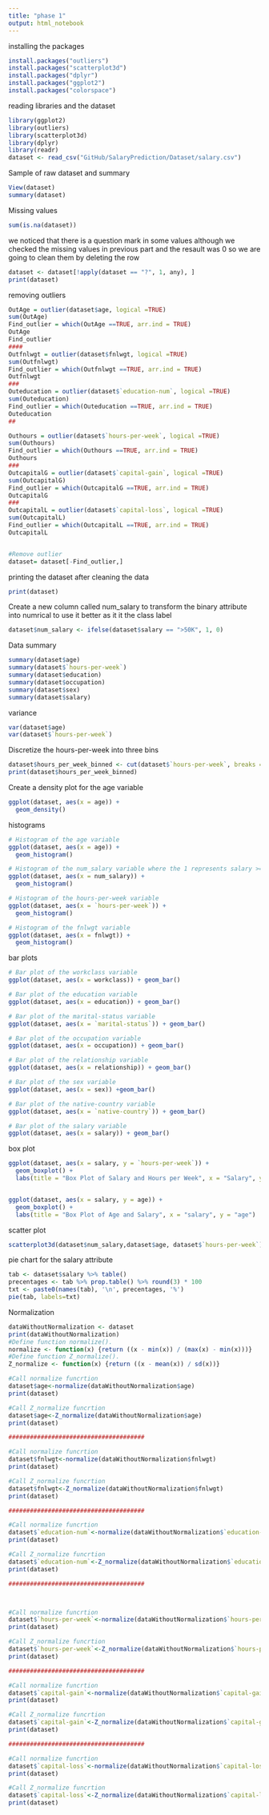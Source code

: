 ```yaml
---
title: "phase 1"
output: html_notebook
---
```


installing the packages
```r
install.packages("outliers")
install.packages("scatterplot3d") 
install.packages("dplyr")
install.packages("ggplot2")
install.packages("colorspace")

```
reading libraries and the dataset
```r
library(ggplot2)
library(outliers)
library(scatterplot3d)
library(dplyr)
library(readr)
dataset <- read_csv("GitHub/SalaryPrediction/Dataset/salary.csv")
```
Sample of raw dataset and summary 
```r
View(dataset)
summary(dataset)
```
 Missing values
```r
sum(is.na(dataset))
```
 we noticed that there is a question mark in some values although we checked the missing values in previous part and the resault was 0 so we are going to clean them by deleting the row
```r
dataset <- dataset[!apply(dataset == "?", 1, any), ]
print(dataset)
```
removing outliers
```r
OutAge = outlier(dataset$age, logical =TRUE)
sum(OutAge)
Find_outlier = which(OutAge ==TRUE, arr.ind = TRUE)
OutAge
Find_outlier
####
Outfnlwgt = outlier(dataset$fnlwgt, logical =TRUE)
sum(Outfnlwgt)
Find_outlier = which(Outfnlwgt ==TRUE, arr.ind = TRUE)
Outfnlwgt
###
Outeducation = outlier(dataset$`education-num`, logical =TRUE)
sum(Outeducation)
Find_outlier = which(Outeducation ==TRUE, arr.ind = TRUE)
Outeducation
##

Outhours = outlier(dataset$`hours-per-week`, logical =TRUE)
sum(Outhours)
Find_outlier = which(Outhours ==TRUE, arr.ind = TRUE)
Outhours
###
OutcapitalG = outlier(dataset$`capital-gain`, logical =TRUE)
sum(OutcapitalG)
Find_outlier = which(OutcapitalG ==TRUE, arr.ind = TRUE)
OutcapitalG
###
OutcapitalL = outlier(dataset$`capital-loss`, logical =TRUE)
sum(OutcapitalL)
Find_outlier = which(OutcapitalL ==TRUE, arr.ind = TRUE)
OutcapitalL


#Remove outlier
dataset= dataset[-Find_outlier,]

```
printing the dataset after cleaning the data
```r
print(dataset)
```

Create a new column called num_salary to transform the binary attribute into numrical to use it better as it it the class label
```r
dataset$num_salary <- ifelse(dataset$salary == ">50K", 1, 0)

```
Data summary
```r
summary(dataset$age)
summary(dataset$`hours-per-week`)
summary(dataset$education)
summary(dataset$occupation)
summary(dataset$sex)
summary(dataset$salary)
```
variance 
```r
var(dataset$age)
var(dataset$`hours-per-week`)
```
Discretize the hours-per-week into three bins
```r
dataset$hours_per_week_binned <- cut(dataset$`hours-per-week`, breaks = c(0, 30, 40, Inf), labels = c("Low", "Medium", "High"))
print(dataset$hours_per_week_binned)
```
Create a density plot for the age variable
```r
ggplot(dataset, aes(x = age)) +
  geom_density()
```


histograms
```r
# Histogram of the age variable
ggplot(dataset, aes(x = age)) +
  geom_histogram()

# Histogram of the num_salary variable where the 1 represents salary >=50k and 0 represents salary <50k
ggplot(dataset, aes(x = num_salary)) +
  geom_histogram()

# Histogram of the hours-per-week variable
ggplot(dataset, aes(x = `hours-per-week`)) +
  geom_histogram()

# Histogram of the fnlwgt variable
ggplot(dataset, aes(x = fnlwgt)) +
  geom_histogram()

```

bar plots 
```r
# Bar plot of the workclass variable
ggplot(dataset, aes(x = workclass)) + geom_bar()

# Bar plot of the education variable
ggplot(dataset, aes(x = education)) + geom_bar()

# Bar plot of the marital-status variable
ggplot(dataset, aes(x = `marital-status`)) + geom_bar()

# Bar plot of the occupation variable
ggplot(dataset, aes(x = occupation)) + geom_bar()

# Bar plot of the relationship variable
ggplot(dataset, aes(x = relationship)) + geom_bar()

# Bar plot of the sex variable
ggplot(dataset, aes(x = sex)) +geom_bar()

# Bar plot of the native-country variable
ggplot(dataset, aes(x = `native-country`)) + geom_bar()

# Bar plot of the salary variable
ggplot(dataset, aes(x = salary)) + geom_bar()
```

 box plot
```r
ggplot(dataset, aes(x = salary, y = `hours-per-week`)) +
  geom_boxplot() +
  labs(title = "Box Plot of Salary and Hours per Week", x = "Salary", y = "Hours per Week")


ggplot(dataset, aes(x = salary, y = age)) +
  geom_boxplot() +
  labs(title = "Box Plot of Age and Salary", x = "salary", y = "age")
```

scatter plot
```r
scatterplot3d(dataset$num_salary,dataset$age, dataset$`hours-per-week`)
```

pie chart for the salary attribute
```r
tab <- dataset$salary %>% table()
precentages <- tab %>% prop.table() %>% round(3) * 100 
txt <- paste0(names(tab), '\n', precentages, '%') 
pie(tab, labels=txt)
```

Normalization
```r
dataWithoutNormalization <- dataset
print(dataWithoutNormalization)
#Define function normalize().
normalize <- function(x) {return ((x - min(x)) / (max(x) - min(x)))}
#Define function Z_normalize().
Z_normalize <- function(x) {return ((x - mean(x)) / sd(x))}

#Call normalize funcrtion 
dataset$age<-normalize(dataWithoutNormalization$age)
print(dataset)

#Call Z_normalize funcrtion 
dataset$age<-Z_normalize(dataWithoutNormalization$age)
print(dataset)

######################################

#Call normalize funcrtion 
dataset$fnlwgt<-normalize(dataWithoutNormalization$fnlwgt)
print(dataset)

#Call Z_normalize funcrtion 
dataset$fnlwgt<-Z_normalize(dataWithoutNormalization$fnlwgt)
print(dataset)

######################################

#Call normalize funcrtion 
dataset$`education-num`<-normalize(dataWithoutNormalization$`education-num`)
print(dataset)

#Call Z_normalize funcrtion 
dataset$`education-num`<-Z_normalize(dataWithoutNormalization$`education-num`)
print(dataset)

######################################



#Call normalize funcrtion 
dataset$`hours-per-week`<-normalize(dataWithoutNormalization$`hours-per-week`)
print(dataset)

#Call Z_normalize funcrtion 
dataset$`hours-per-week`<-Z_normalize(dataWithoutNormalization$`hours-per-week`)
print(dataset)

######################################

#Call normalize funcrtion 
dataset$`capital-gain`<-normalize(dataWithoutNormalization$`capital-gain`)
print(dataset)

#Call Z_normalize funcrtion 
dataset$`capital-gain`<-Z_normalize(dataWithoutNormalization$`capital-gain`)
print(dataset)

######################################

#Call normalize funcrtion 
dataset$`capital-loss`<-normalize(dataWithoutNormalization$`capital-loss`)
print(dataset)

#Call Z_normalize funcrtion 
dataset$`capital-loss`<-Z_normalize(dataWithoutNormalization$`capital-loss`)
print(dataset)

```

